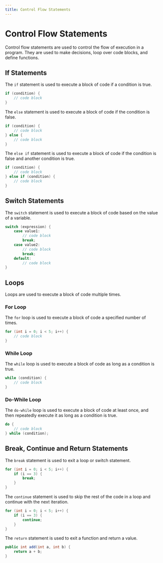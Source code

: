 ```yaml
---
title: Control Flow Statements
---
```


# Control Flow Statements

Control flow statements are used to control the flow of execution in a program. They are used to make decisions, loop over code blocks, and define functions.

## If Statements

The `if` statement is used to execute a block of code if a condition is true.

```java
if (condition) {
    // code block
}
```

The `else` statement is used to execute a block of code if the condition is false.

```java
if (condition) {
    // code block
} else {
    // code block
}
```

The `else if` statement is used to execute a block of code if the condition is false and another condition is true.

```java
if (condition) {
    // code block
} else if (condition) {
    // code block
}
```

## Switch Statements

The `switch` statement is used to execute a block of code based on the value of a variable.

```java
switch (expression) {
    case value1:
        // code block
        break;
    case value2:
        // code block
        break;
    default:
        // code block
}
```

## Loops

Loops are used to execute a block of code multiple times.

### For Loop

The `for` loop is used to execute a block of code a specified number of times.

```java
for (int i = 0; i < 5; i++) {
    // code block
}
```

### While Loop

The `while` loop is used to execute a block of code as long as a condition is true.

```java
while (condition) {
    // code block
}
```

### Do-While Loop

The `do-while` loop is used to execute a block of code at least once, and then repeatedly execute it as long as a condition is true.

```java
do {
    // code block
} while (condition);
```

## Break, Continue and Return Statements

The `break` statement is used to exit a loop or switch statement.

```java
for (int i = 0; i < 5; i++) {
    if (i == 3) {
        break;
    }
}
```

The `continue` statement is used to skip the rest of the code in a loop and continue with the next iteration.

```java
for (int i = 0; i < 5; i++) {
    if (i == 3) {
        continue;
    }
}
```
The `return` statement is used to exit a function and return a value.

```java
public int add(int a, int b) {
    return a + b;
}
```
